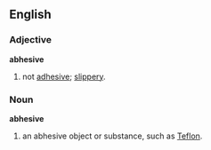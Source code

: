 ==English==
===Adjective===
'''abhesive'''
# not [[adhesive]]; [[slippery]].

===Noun===
'''abhesive'''
# an abhesive object or substance, such as [[Teflon]].